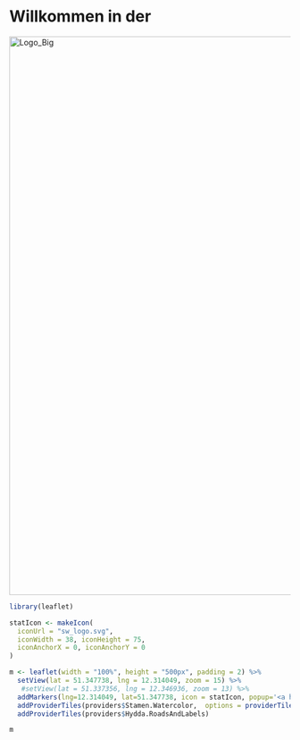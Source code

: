 # Willkommen in der

<p>
<span title="Klick mich">
<a href="http://statistikwerkstatt.org/info">
<img src=/sw_logo_text_big.png alt="Logo_Big" style="width: 1000px;"/>
</a>
</span>
</p>

```r
library(leaflet)

statIcon <- makeIcon(
  iconUrl = "sw_logo.svg",
  iconWidth = 38, iconHeight = 75,
  iconAnchorX = 0, iconAnchorY = 0
)

m <- leaflet(width = "100%", height = "500px", padding = 2) %>%
  setView(lat = 51.347738, lng = 12.314049, zoom = 15) %>%
   #setView(lat = 51.337356, lng = 12.346936, zoom = 13) %>%
  addMarkers(lng=12.314049, lat=51.347738, icon = statIcon, popup='<a href="http://statistikwerkstatt.org/info">Klick mich</a>') %>%
  addProviderTiles(providers$Stamen.Watercolor,  options = providerTileOptions(opacity = 0.60))%>%
  addProviderTiles(providers$Hydda.RoadsAndLabels)

m
```
